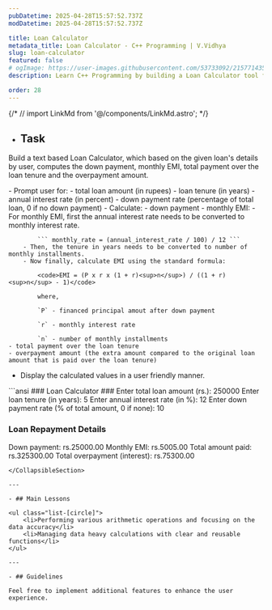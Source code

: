 ```yaml
---
pubDatetime: 2025-04-28T15:57:52.737Z
modDatetime: 2025-04-28T15:57:52.737Z

title: Loan Calculator
metadata_title: Loan Calculator - C++ Programming | V.Vidhya
slug: loan-calculator
featured: false
# ogImage: https://user-images.githubusercontent.com/53733092/215771435-25408246-2309-4f8b-a781-1f3d93bdf0ec.png
description: Learn C++ Programming by building a Loan Calculator tool for your friends.

order: 28
---
```


{/* // import LinkMd from '@/components/LinkMd.astro'; */}

- ## Task

Build a text based Loan Calculator, which based on the given loan's details by user, computes the down payment, monthly EMI, total payment over the loan 
tenure and the overpayment amount.

<CollapsibleSection title="Instructions">
- Prompt user for:
    - total loan amount (in rupees)
    - loan tenure (in years)
    - annual interest rate (in percent)
    - down payment rate (percentage of total loan, 0 if no down payment)
- Calculate:
    - down payment
    - monthly EMI:
        - For monthly EMI, first the annual interest rate needs to be converted to monthly interest rate.
        
            ``` monthly_rate = (annual_interest_rate / 100) / 12 ```
        - Then, the tenure in years needs to be converted to number of monthly installments.
        - Now finally, calculate EMI using the standard formula:

            <code>EMI = (P x r x (1 + r)<sup>n</sup>) / ((1 + r)<sup>n</sup> - 1)</code>

            where, 
            
            `P` - financed principal amout after down payment 
            
            `r` - monthly interest rate
            
            `n` - number of monthly installments
    - total payment over the loan tenure
    - overpayment amount (the extra amount compared to the original loan amount that is paid over the loan tenure)
- Display the calculated values in a user friendly manner.
</CollapsibleSection>

<div class="w-full my-2"></div>

<CollapsibleSection title="Expected Output">
```ansi
### Loan Calculator ###
Enter total loan amount (rs.): 250000
Enter loan tenure (in years): 5
Enter annual interest rate (in %): 12
Enter down payment rate (% of total amount, 0 if none): 10

### Loan Repayment Details ###
Down payment: rs.25000.00
Monthly EMI: rs.5005.00
Total amount paid: rs.325300.00
Total overpayment (interest): rs.75300.00
```
</CollapsibleSection>

---

- ## Main Lessons

<ul class="list-[circle]">
    <li>Performing various arithmetic operations and focusing on the data accuracy</li>
    <li>Managing data heavy calculations with clear and reusable functions</li>
</ul>

---

- ## Guidelines

Feel free to implement additional features to enhance the user experience.
